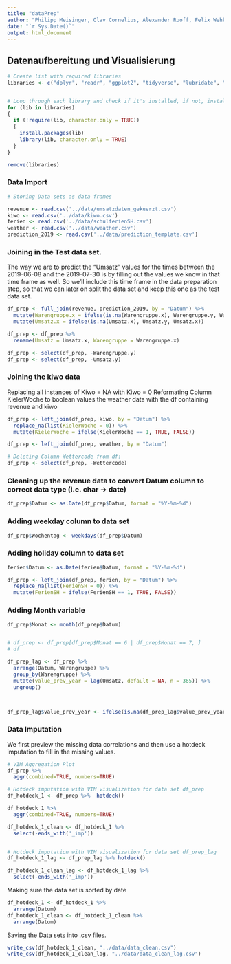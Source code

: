 ```yaml
---
title: "dataPrep"
author: "Philipp Meisinger, Olav Cornelius, Alexander Ruoff, Felix Wehkamp"
date: "`r Sys.Date()`"
output: html_document
---
```


## Datenaufbereitung und Visualisierung
```r
# Create list with required libraries
libraries <- c("dplyr", "readr", "ggplot2", "tidyverse", "lubridate", "VIM")


# Loop through each library and check if it's installed, if not, install it and then load it to include in this project
for (lib in libraries)
{
  if (!require(lib, character.only = TRUE))
  {
    install.packages(lib)
    library(lib, character.only = TRUE)
  }
}

remove(libraries)

```

### Data Import

```r
# Storing Data sets as data frames

revenue <- read.csv('../data/umsatzdaten_gekuerzt.csv')
kiwo <- read.csv('../data/kiwo.csv')
ferien <- read.csv('../data/schulferienSH.csv')
weather <- read.csv('../data/weather.csv')
prediction_2019 <- read.csv('../data/prediction_template.csv')

```


### Joining in the Test data set.
The way we are to predict the "Umsatz" values for the times between the 2019-06-08 and the 2019-07-30 is by filling out the values we know in that time frame as well. So we'll include this time frame in the data preparation step, so that we can later on split the data set and keep this one as the test data set.

```r
df_prep <- full_join(revenue, prediction_2019, by = "Datum") %>%
  mutate(Warengruppe.x = ifelse(is.na(Warengruppe.x), Warengruppe.y, Warengruppe.x)) %>%
  mutate(Umsatz.x = ifelse(is.na(Umsatz.x), Umsatz.y, Umsatz.x))

df_prep <- df_prep %>% 
  rename(Umsatz = Umsatz.x, Warengruppe = Warengruppe.x)

df_prep <- select(df_prep, -Warengruppe.y)
df_prep <- select(df_prep, -Umsatz.y)

```

### Joining the kiwo data

Replacing all instances of Kiwo = NA with Kiwo = 0 Reformating Column KielerWoche to boolean values the weather data with the df containing revenue and kiwo

```r
df_prep <- left_join(df_prep, kiwo, by = "Datum") %>%
  replace_na(list(KielerWoche = 0)) %>%
  mutate(KielerWoche = ifelse(KielerWoche == 1, TRUE, FALSE))

```


```r
df_prep <- left_join(df_prep, weather, by = "Datum")

```


```r
# Deleting Column Wettercode from df:
df_prep <- select(df_prep, -Wettercode)

```

### Cleaning up the revenue data to convert Datum column to correct data type (i.e. char -\> date)

```r
df_prep$Datum <- as.Date(df_prep$Datum, format = "%Y-%m-%d")

```

### Adding weekday column to data set

```r
df_prep$Wochentag <- weekdays(df_prep$Datum)
```

### Adding holiday column to data set

```r
ferien$Datum <- as.Date(ferien$Datum, format = "%Y-%m-%d")

df_prep <- left_join(df_prep, ferien, by = "Datum") %>%
  replace_na(list(FerienSH = 0)) %>%
  mutate(FerienSH = ifelse(FerienSH == 1, TRUE, FALSE))
```

### Adding Month variable
```r
df_prep$Monat <- month(df_prep$Datum)


# df_prep <- df_prep[df_prep$Monat == 6 | df_prep$Monat == 7, ]
# df
```


```r

df_prep_lag <- df_prep %>%
  arrange(Datum, Warengruppe) %>%
  group_by(Warengruppe) %>%
  mutate(value_prev_year = lag(Umsatz, default = NA, n = 365)) %>%
  ungroup()



df_prep_lag$value_prev_year <- ifelse(is.na(df_prep_lag$value_prev_year), df_prep_lag$Umsatz, df_prep_lag$value_prev_year)


```


### Data Imputation
We first preview the missing data correlations and then use a hotdeck imputation to fill in the missing values.
```r

# VIM Aggregation Plot
df_prep %>%
  aggr(combined=TRUE, numbers=TRUE)

# Hotdeck imputation with VIM visualization for data set df_prep
df_hotdeck_1 <- df_prep %>%  hotdeck()

df_hotdeck_1 %>%
  aggr(combined=TRUE, numbers=TRUE)

df_hotdeck_1_clean <- df_hotdeck_1 %>%
  select(-ends_with('_imp'))


# Hotdeck imputation with VIM visualization for data set df_prep_lag
df_hotdeck_1_lag <- df_prep_lag %>% hotdeck()

df_hotdeck_1_clean_lag <- df_hotdeck_1_lag %>%
  select(-ends_with('_imp'))

```

Making sure the data set is sorted by date
```r
df_hotdeck_1 <- df_hotdeck_1 %>%
  arrange(Datum)
df_hotdeck_1_clean <- df_hotdeck_1_clean %>%
  arrange(Datum)

```

Saving the Data sets into .csv files.
```r

write_csv(df_hotdeck_1_clean, "../data/data_clean.csv")
write_csv(df_hotdeck_1_clean_lag, "../data/data_clean_lag.csv")

```